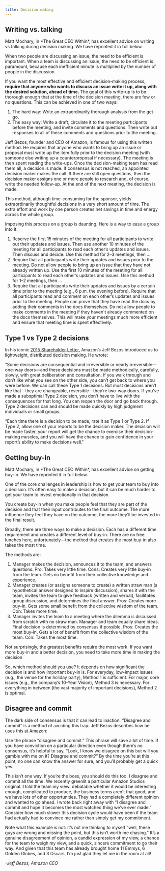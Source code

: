 ```yaml
---
title: Decision making
---
```



<Podcast code="4118213" />

## Writing vs. talking

<Callout emoji="📖">
Matt Mochary, in *The Great CEO Within*, has excellent advice on writing vs talking during decision making. We have reprinted it in full below.
</Callout>

When two people are discussing an issue, the need to be efficient is important. When a team is discussing an issue, the need to be efficient is paramount, because each inefficient minute is multiplied by the number of people in the discussion.

If you want the most effective and efficient decision-making process, **require that anyone who wants to discuss an issue write it up, along with the desired solution, ahead of time.** The goal of this write-up is to be thorough enough that at the time of the decision meeting, there are few or no questions. This can be achieved in one of two ways:

1. The hard way: Write an extraordinarily thorough analysis from the get-go.
2. The easy way: Write a draft, circulate it to the meeting participants before the meeting, and invite comments and questions. Then write out responses to all of these comments and questions prior to the meeting.

Jeff Bezos, founder and CEO of Amazon, is famous for using this written method. He requires that anyone who wants to bring up an issue or proposal must write up the item fully prior to the decision meeting (with someone else writing up a counterproposal if necessary). The meeting is then spent reading the write-ups. Once the decision-making team has read them all, a decision is made. If consensus is not reached, an appointed decision maker makes the call. If there are still open questions, then the decision maker assigns one or more people to research and, of course, write the needed follow-up. At the end of the next meeting, the decision is made.

This method, although time-consuming for the sponsor, yields extraordinarily thoughtful decisions in a very short amount of time. The extra effort and work by one person creates net savings in time and energy across the whole group.

Imposing this process on a group is daunting. Here is a way to ease a group into it.

1. Reserve the first 15 minutes of the meeting for all participants to write out their updates and issues. Then use another 10 minutes of the meeting for all participants to read each other’s updates and issues. Then discuss and decide. Use this method for 2–3 meetings, then ...
2. Require that all participants write their updates and issues prior to the meeting. Do not allow people to bring up an issue that they have not already written up. Use the first 10 minutes of the meeting for all participants to read each other’s updates and issues. Use this method for 1–2 meetings, then …
3. Require that all participants write their updates and issues by a certain time prior to the meeting (e.g., 6 p.m. the evening before). Require that all participants read and comment on each other’s updates and issues prior to the meeting. People can prove that they have read the docs by adding their comments in the docs themselves. Do not allow people to make comments in the meeting if they haven't already commented on the docs themselves. This will make your meetings much more efficient and ensure that meeting time is spent effectively.

## Type 1 vs Type 2 decisions

In his iconic [2015 Shareholder Letter](http://phx.corporate-ir.net/phoenix.zhtml?c=97664&p=irol-reportsannual), Amazon’s Jeff Bezos introduced us to lightweight, distributed decision making. He wrote:

“Some decisions are consequential and irreversible or nearly irreversible—one-way doors—and these decisions must be made methodically, carefully, slowly, with great deliberation and consultation. If you walk through and don’t like what you see on the other side, you can’t get back to where you were before. We can call these Type 1 decisions. But most decisions aren’t like that—they are changeable, reversible—they’re two-way doors. If you’ve made a suboptimal Type 2 decision, you don’t have to live with the consequences for that long. You can reopen the door and go back through. Type 2 decisions can and should be made quickly by high judgment individuals or small groups.

“Each time there is a decision to be made, rate it as Type 1 or Type 2. If Type 2, allow one of your reports to be the decision maker. The decision will be made faster, your report will get the chance to exercise their decision-making muscles, and you will have the chance to gain confidence in your report’s ability to make decisions well."

## Getting buy-in

<Callout emoji="📖">
Matt Mochary, in *The Great CEO Within*, has excellent advice on getting buy-in. We have reprinted it in full below.
</Callout>

One of the core challenges in leadership is how to get your team to buy into a decision. It’s often easy to make a decision, but it can be much harder to get your team to invest emotionally in that decision.

You create buy-in when you make people feel that they are part of the decision and that their input contributes to the final outcome. The more influence they feel they have on the outcome, the more they’ll be invested in the final result.

Broadly, there are three ways to make a decision. Each has a different time requirement and creates a different level of buy-in. There are no free lunches here, unfortunately—the method that creates the most buy-in also takes the most time.

The methods are:

1. Manager makes the decision, announces it to the team, and answers questions. Pro:	Takes very little time. Cons: Creates very little buy-in from the team. Gets no benefit from their collective knowledge and experience.
2. Manager creates (or assigns someone to create) a written straw man (a hypothetical answer designed to inspire discussion), shares it with the team, invites the team to give feedback (written and verbal), facilitates group discussion, and determines the final answer. Pros: Creates more buy-in. Gets some small benefit from the collective wisdom of the team. Con: Takes more time.
3. Manager invites the team to a meeting where the dilemma is discussed from scratch with no straw man. Manager and team equally share ideas. Final decision is determined by consensus if possible. Pros: Creates the most buy-in. Gets a lot of benefit from the collective wisdom of the team. Con: Takes the most time.

Not surprisingly, the greatest benefits require the most work. If you want more buy-in and a better decision, you need to take more time in making the decision.

So, which method should you use? It depends on how significant the decision is and how important buy-in is. For everyday, low-impact issues (e.g., the venue for the holiday party), Method 1 is sufficient. For major, core issues (e.g., the company’s 10-Year Vision), Method 3 is necessary. For everything in between (the vast majority of important decisions), Method 2 is optimal.

## Disagree and commit

The dark side of consensus is that it can lead to inaction. “Disagree and commit” is a method of avoiding this trap. Jeff Bezos describes how he uses this at Amazon:

<Callout emoji="🗣">
Use the phrase “disagree and commit.” This phrase will save a lot of time. If you have conviction on a particular direction even though there’s no consensus, it’s helpful to say, “Look, I know we disagree on this but will you gamble with me on it? Disagree and commit?” By the time you’re at this point, no one can know the answer for sure, and you’ll probably get a quick yes.

This isn’t one way. If you’re the boss, you should do this too. I disagree and commit all the time. We recently greenlit a particular Amazon Studios original. I told the team my view: debatable whether it would be interesting enough, complicated to produce, the business terms aren’t that good, and we have lots of other opportunities. They had a completely different opinion and wanted to go ahead. I wrote back right away with “I disagree and commit and hope it becomes the most watched thing we’ve ever made.” Consider how much slower this decision cycle would have been if the team had actually had to convince me rather than simply get my commitment.

Note what this example is not: it’s not me thinking to myself “well, these guys are wrong and missing the point, but this isn’t worth me chasing.” It’s a genuine disagreement of opinion, a candid expression of my view, a chance for the team to weigh my view, and a quick, sincere commitment to go their way. And given that this team has already brought home 11 Emmys, 6 Golden Globes, and 3 Oscars, I’m just glad they let me in the room at all!

*-Jeff Bezos, Amazon CEO*
</Callout>